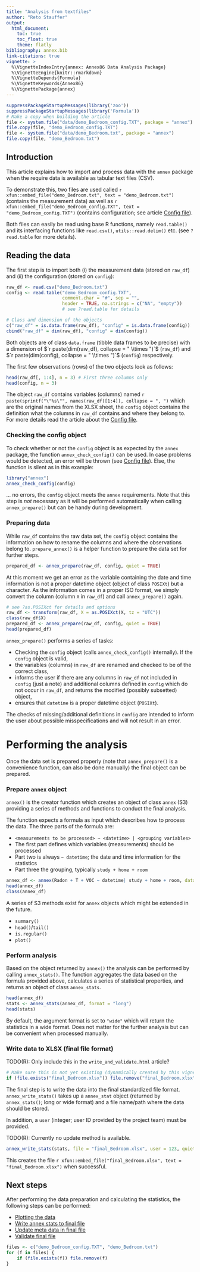```yaml
---
title: "Analysis from textfiles"
author: "Reto Stauffer"
output:
  html_document:
    toc: true
    toc_float: true
    theme: flatly
bibliography: annex.bib
link-citations: true
vignette: >
  %\VignetteIndexEntry{annex: Annex86 Data Analysis Package}
  %\VignetteEngine{knitr::rmarkdown}
  %\VignetteDepends{Formula}
  %\VignetteKeywords{Annex86}
  %\VignettePackage{annex}
---
```


```r
suppressPackageStartupMessages(library('zoo'))
suppressPackageStartupMessages(library('Formula'))
# Make a copy when building the article
file <- system.file("data/demo_Bedroom_config.TXT", package = "annex")
file.copy(file, "demo_Bedroom_config.TXT")
file <- system.file("data/demo_Bedroom.txt", package = "annex")
file.copy(file, "demo_Bedroom.txt")
```

## Introduction

This article explains how to import and process data with the `annex` package
when the require data is available as tabular text files (CSV).

To demonstrate this, two files are used called
`r xfun::embed_file("demo_Bedroom.txt", text = "demo_Bedroom.txt")`
(contains the measurement data) as well as
`r xfun::embed_file("demo_Bedroom_config.TXT", text = "demo_Bedroom_config.TXT")`
(contains configuration; see article [Config file](configfile.html)).


Both files can easily be read using base R functions, namely `read.table()` and its
interfacing functions like `read.csv()`, `utils::read.delim()` etc.
(see `?read.table` for more details).

## Reading the data

The first step is to import both (i) the measurement data (stored on `raw_df`)
and (ii) the configuration (stored on `config`):

```r
raw_df <- read.csv("demo_Bedroom.txt")
config <- read.table("demo_Bedroom_config.TXT",
                     comment.char = "#", sep = "",
                     header = TRUE, na.strings = c("NA", "empty"))
                     # see ?read.table for details

# Class and dimension of the objects
c("raw_df" = is.data.frame(raw_df), "config" = is.data.frame(config))
cbind("raw_df" = dim(raw_df), "config" = dim(config))
```

Both objects are of class `data.frame` (tibble data frames to be precise)
with a dimension of $`r paste(dim(raw_df), collapse = " \\times ")`$ (`raw_df`)
and  $`r paste(dim(config), collapse = " \\times ")`$  (`config`) respectively.

The first few observations (rows) of the two objects look as follows:

```r
head(raw_df[, 1:4], n = 3) # First three columns only
head(config, n = 3)
```

The object `raw_df` contains variables (columns) named
`r paste(sprintf("\"%s\"", names(raw_df)[1:4]), collapse = ", ")` which
are the original names from the XLSX sheet, the `config` object contains
the definition what the columns in `raw_df` contains and where they belong to.
For more details read the article about the [Config file](configfile.html).

### Checking the config object

To check whether or not the `config` object is as expected by the `annex` package,
the function `annex_check_config()` can be used. In case problems would
be detected, an error will be thrown (see [Config file](configfile.html)).
Else, the function is silent as in this example:

```r
library("annex")
annex_check_config(config)
```

... no errors, the `config` object meets the `annex` requirements. Note that
this step is _not_ necessary as it will be performed automatically when
calling `annex_prepare()` but can be handy during development.


### Preparing data

While `raw_df` contains the raw data set, the `config` object
contains the information on how to rename the columns and where the
observations belong to. `prepare_annex()` is a helper function
to prepare the data set for further steps.

```r
prepared_df <- annex_prepare(raw_df, config, quiet = TRUE)
```

At this moment we get an error as the variable containing the date and time
information is not a proper datetime object (object of class `POSIXt`) but
a character. As the information comes in a proper ISO format, we simply
convert the column (column `X` in `raw_df`) and call `annex_prepare()` again.

```r
# see ?as.POSIXct for details and options
raw_df <- transform(raw_df, X = as.POSIXct(X, tz = "UTC"))
class(raw_df$X)
prepared_df <- annex_prepare(raw_df, config, quiet = TRUE)
head(prepared_df)
```

`annex_prepare()` performs a series of tasks:

* Checking the `config` object (calls `annex_check_config()` internally).
  If the `config` object is valid,
* the variables (columns) in `raw_df` are renamed and checked to be of the
  correct class,
* informs the user if there are any columns in `raw_df` not included in
  `config` (just a note) and additional columns defined in `config` which
  do not occur in `raw_df`, and returns the modified (possibly subsetted) object,
* ensures that `datetime` is a proper datetime object (`POSIXt`).

The checks of missing/additional definitions in `config` are intended to inform
the user about possible misspecifications and will not result in an error.


# Performing the analysis

Once the data set is prepared properly (note that `annex_prepare()`
is a convenience function, can also be done manually) the final object
can be prepared.

### Prepare `annex` object

`annex()` is the creator function which creates an object of class
`annex` (S3) providing a series of methods and functions to conduct the
final analysis.

The function expects a formula as input which describes how to process
the data. The three parts of the formula are:

* `<measurements to be processed> ~ <datetime> | <grouping variables>`
* The first part defines which variables (measurements) should be processed
* Part two is always `~ datetime`; the date and time information for the statistics
* Part three the grouping, typically `study + home + room`

```r
annex_df <- annex(Radon + T + VOC ~ datetime| study + home + room, data = prepared_df)
head(annex_df)
class(annex_df)
```

A series of S3 methods exist for `annex` objects which might be extended
in the future.

* `summary()`
* `head()`/`tail()`
* `is.regular()`
* `plot()`

### Perform analysis

Based on the object returned by `annex()` the analysis
can be performed by calling `annex_stats()`. The function
aggregates the data based on the formula provided above,
calculates a series of statistical properties, and returns
an object of class `annex_stats`.

```r
head(annex_df)
stats <- annex_stats(annex_df, format = "long")
head(stats)
```

By default, the argument format is set to `"wide"` which will return the
statistics in a wide format. Does not matter for the further analysis but
can be convenient when processed manually.


### Write data to XLSX (final file format)

TODO(R): Only include this in the `write_and_validate.html` article?

```r
# Make sure this is not yet existing (dynamically created by this vignette)
if (file.exists("final_Bedroom.xlsx")) file.remove("final_Bedroom.xlsx")
```

The final step is to write the data into the final standardized file format.
`annex_write_stats()` takes up a `annex_stat` object (returned by
`annex_stats()`; long or wide format) and a file name/path where the
data should be stored. 

In addition, a `user` (integer; user ID provided by the project team) must
be provided.

TODO(R): Currently no update method is available.


```r
annex_write_stats(stats, file = "final_Bedroom.xlsx", user = 123, quiet = TRUE)
```

This creates the file `r xfun::embed_file("final_Bedroom.xlsx", text = "final_Bedroom.xlsx")`
when successful.

## Next steps

After performing the data preparation and calculating the statistics,
the following steps can be performed:

* [Plotting the data](plotting.html)
* [Write annex stats to final file](write_and_validate.html#write)
* [Update meta data in final file](write_and_validate.html#meta)
* [Validate final file](write_and_validate.html#validate)



```r
files <- c("demo_Bedroom_config.TXT", "demo_Bedroom.txt")
for (f in files) {
    if (file.exists(f)) file.remove(f)
}
```






